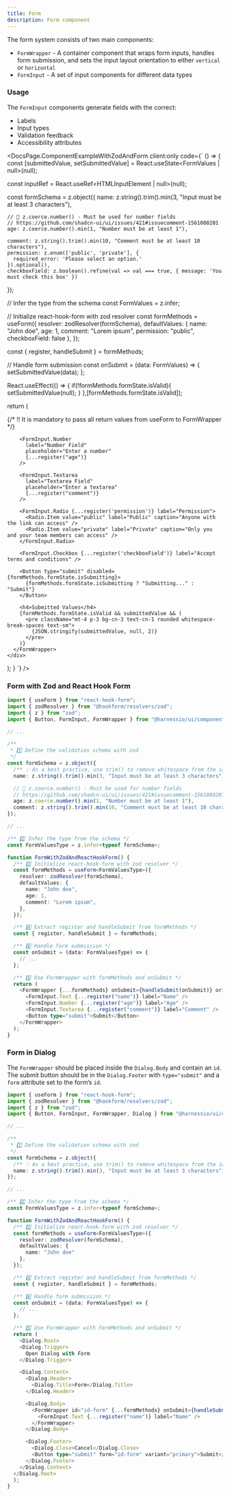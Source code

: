 ```yaml
---
title: Form
description: Form component
---
```


The form system consists of two main components:

- `FormWrapper` - A container component that wraps form inputs, handles form submission, and sets the input layout orientation to either `vertical` or `horizontal`
- `FormInput` - A set of input components for different data types

### Usage

The `FormInput` components generate fields with the correct:

- Labels
- Input types
- Validation feedback
- Accessibility attributes


<DocsPage.ComponentExampleWithZodAndForm
  client:only
  code={`
  () => {
  const [submittedValue, setSubmittedValue] = React.useState<FormValues | null>(null);

const inputRef = React.useRef<HTMLInputElement | null>(null);

const formSchema = z.object({
name: z.string().trim().min(3, "Input must be at least 3 characters"),

    // 🚨 z.coerce.number() - Must be used for number fields
    // https://github.com/shadcn-ui/ui/issues/421#issuecomment-1561080201
    age: z.coerce.number().min(1, "Number must be at least 1"),

    comment: z.string().trim().min(10, "Comment must be at least 10 characters"),
    permission: z.enum(['public', 'private'], {
      required_error: 'Please select an option.'
    }).optional(),
    checkboxField: z.boolean().refine(val => val === true, { message: 'You must check this box' })

});

// Infer the type from the schema
const FormValues = z.infer<typeof formSchema>;

// Initialize react-hook-form with zod resolver
const formMethods = useForm<FormValues>({
resolver: zodResolver(formSchema),
defaultValues: {
name: "John doe",
age: 1,
comment: "Lorem ipsum",
permission: "public",
checkboxField: false
},
});

const { register, handleSubmit } = formMethods;

// Handle form submission
const onSubmit = (data: FormValues) => {
setSubmittedValue(data);
};

React.useEffect(() => {
if(!formMethods.formState.isValid){
setSubmittedValue(null);
}
},[formMethods.formState.isValid]);

return (

<div className="w-[500px]">
{/* ‼️ It is mandatory to pass all return values from useForm to FormWrapper */}
<FormWrapper {...formMethods} onSubmit={handleSubmit(onSubmit)}>
<FormInput.Text
label="Input Field"
placeholder="Enter at least 3 characters"
{...register("name")}
/>

        <FormInput.Number
          label="Number Field"
          placeholder="Enter a number"
          {...register("age")}
        />

        <FormInput.Textarea
          label="Textarea Field"
          placeholder="Enter a textarea"
          {...register("comment")}
        />

        <FormInput.Radio {...register('permission')} label="Permission">
          <Radio.Item value="public" label="Public" caption="Anyone with the link can access" />
          <Radio.Item value="private" label="Private" caption="Only you and your team members can access" />
        </FormInput.Radio>

        <FormInput.Checkbox {...register('checkboxField')} label="Accept terms and conditions" />

        <Button type="submit" disabled={formMethods.formState.isSubmitting}>
          {formMethods.formState.isSubmitting ? "Submitting..." : "Submit"}
        </Button>

        <h4>Submitted Values</h4>
        {formMethods.formState.isValid && submittedValue && (
          <pre className="mt-4 p-3 bg-cn-3 text-cn-1 rounded whitespace-break-spaces text-sm">
            {JSON.stringify(submittedValue, null, 2)}
          </pre>
        )}
      </FormWrapper>
    </div>

);
}
`}
/>

### Form with Zod and React Hook Form

```typescript jsx
import { useForm } from "react-hook-form";
import { zodResolver } from "@hookform/resolvers/zod";
import { z } from "zod";
import { Button, FormInput, FormWrapper } from "@harnessio/ui/components";

// ...

/**
 * 1️⃣ Define the validation schema with zod
 */
const formSchema = z.object({
  /** 💡 As a best practice, use trim() to remove whitespace from the input */
  name: z.string().trim().min(3, "Input must be at least 3 characters"),

  // 🚨 z.coerce.number() - Must be used for number fields
  // https://github.com/shadcn-ui/ui/issues/421#issuecomment-1561080201
  age: z.coerce.number().min(1, "Number must be at least 1"),
  comment: z.string().trim().min(10, "Comment must be at least 10 characters"),
});

// ...

/** 2️⃣ Infer the type from the schema */
const FormValuesType = z.infer<typeof formSchema>;

function FormWithZodAndReactHookForm() {
  /** 3️⃣ Initialize react-hook-form with zod resolver */
  const formMethods = useForm<FormValuesType>({
    resolver: zodResolver(formSchema),
    defaultValues: {
      name: "John doe",
      age: 1,
      comment: "Lorem ipsum",
    },
  });

  /** 4️⃣ Extract register and handleSubmit from formMethods */
  const { register, handleSubmit } = formMethods;

  /** 6️⃣ Handle form submission */
  const onSubmit = (data: FormValuesType) => {
    // ...
  };

  /** 5️⃣ Use FormWrapper with formMethods and onSubmit */
  return (
    <FormWrapper {...formMethods} onSubmit={handleSubmit(onSubmit)} orientation="vertical">
      <FormInput.Text {...register("name")} label="Name" />
      <FormInput.Number {...register("age")} label="Age" />
      <FormInput.Textarea {...register("comment")} label="Comment" />
      <Button type="submit">Submit</Button>
    </FormWrapper>
  );
}
```

### Form in Dialog

The `FormWrapper` should be placed inside the `Dialog.Body` and contain an `id`.
The submit button should be in the `Dialog.Footer` with `type="submit"` and a `form` attribute set to the form’s `id`.

```typescript jsx
import { useForm } from "react-hook-form";
import { zodResolver } from "@hookform/resolvers/zod";
import { z } from "zod";
import { Button, FormInput, FormWrapper, Dialog } from "@harnessio/ui/components";

// ...

/**
 * 1️⃣ Define the validation schema with zod
 */
const formSchema = z.object({
  /** 💡 As a best practice, use trim() to remove whitespace from the input */
  name: z.string().trim().min(3, "Input must be at least 3 characters"),
});

// ...

/** 2️⃣ Infer the type from the schema */
const FormValuesType = z.infer<typeof formSchema>;

function FormWithZodAndReactHookForm() {
  /** 3️⃣ Initialize react-hook-form with zod resolver */
  const formMethods = useForm<FormValuesType>({
    resolver: zodResolver(formSchema),
    defaultValues: {
      name: "John doe"
    },
  });

  /** 4️⃣ Extract register and handleSubmit from formMethods */
  const { register, handleSubmit } = formMethods;

  /** 6️⃣ Handle form submission */
  const onSubmit = (data: FormValuesType) => {
    // ...
  };

  /** 5️⃣ Use FormWrapper with formMethods and onSubmit */
  return (
    <Dialog.Root>
    <Dialog.Trigger>
      Open Dialog with Form
    </Dialog.Trigger>

    <Dialog.Content>
      <Dialog.Header>
        <Dialog.Title>Form</Dialog.Title>
      </Dialog.Header>

      <Dialog.Body>
        <FormWrapper id="id-form" {...formMethods} onSubmit={handleSubmit(onSubmit)}>
          <FormInput.Text {...register("name")} label="Name" />
        </FormWrapper>
      </Dialog.Body>

      <Dialog.Footer>
        <Dialog.Close>Cancel</Dialog.Close>
        <Button type="submit" form="id-form" variant="primary">Submit</Button>
      </Dialog.Footer>
    </Dialog.Content>
  </Dialog.Root>
  );
}
```
